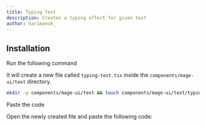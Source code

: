 ```yaml
---
title: Typing Text
description: Creates a typing effect for given text
author: harimanok_
---
```


<ComponentPreview name="text-typing-text--docs" />

## Installation

<Steps>
<Step>Run the following command</Step>

It will create a new file called `typing-text.tsx` inside the `components/mage-ui/text` directory.

```bash
mkdir -p components/mage-ui/text && touch components/mage-ui/text/typing-text.tsx
```

<Step>Paste the code</Step>

Open the newly created file and paste the following code:

```jsx file=<rootDir>/mage-ui/text/typing-text.tsx

```

</Steps>
